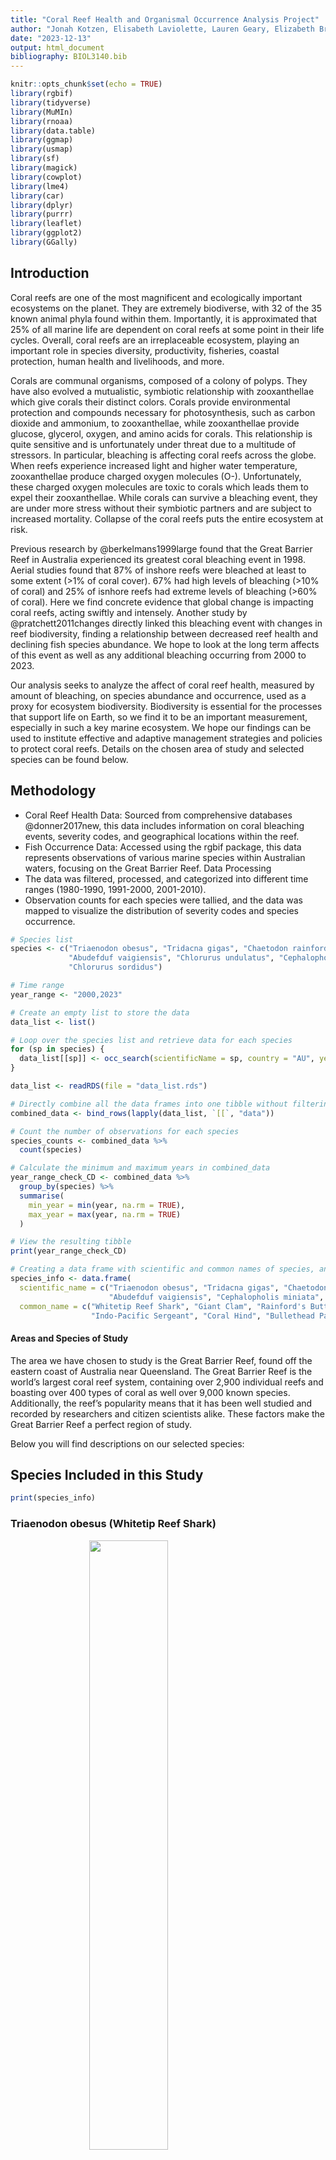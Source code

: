 ```yaml
---
title: "Coral Reef Health and Organismal Occurrence Analysis Project"
author: "Jonah Kotzen, Elisabeth Laviolette, Lauren Geary, Elizabeth Breitmeyer, & Katie Miller"
date: "2023-12-13"
output: html_document
bibliography: BIOL3140.bib
---
```


```r
knitr::opts_chunk$set(echo = TRUE)
library(rgbif)
library(tidyverse)
library(MuMIn)
library(rnoaa)
library(data.table)
library(ggmap)
library(usmap)
library(sf)
library(magick)
library(cowplot)
library(lme4)
library(car)
library(dplyr)
library(purrr)
library(leaflet)
library(ggplot2)
library(GGally)
```

## Introduction
Coral reefs are one of the most magnificent and ecologically important ecosystems on the planet. They are extremely biodiverse, with 32 of the 35 known animal phyla found within them. Importantly, it is approximated that 25% of all marine life are dependent on coral reefs at some point in their life cycles. Overall, coral reefs are an irreplaceable ecosystem, playing an important role in species diversity, productivity, fisheries, coastal protection, human health and livelihoods, and more.

Corals are communal organisms, composed of a colony of polyps. They have also evolved a mutualistic, symbiotic relationship with zooxanthellae which give corals their distinct colors. Corals provide environmental protection and compounds necessary for photosynthesis, such as carbon dioxide and ammonium, to zooxanthellae, while zooxanthellae provide glucose, glycerol, oxygen, and amino acids for corals. This relationship is quite sensitive and is unfortunately under threat due to a multitude of stressors. In particular, bleaching is affecting coral reefs across the globe. When reefs experience increased light and higher water temperature, zooxanthellae produce charged oxygen molecules (O-). Unfortunately, these charged oxygen molecules are toxic to corals which leads them to expel their zooxanthellae. While corals can survive a bleaching event, they are under more stress without their symbiotic partners and are subject to increased mortality. Collapse of the coral reefs puts the entire ecosystem at risk.

Previous research by @berkelmans1999large found that the Great Barrier Reef in Australia experienced its greatest coral bleaching event in 1998. Aerial studies found that 87% of inshore reefs were bleached at least to some extent (>1% of coral cover). 67% had high levels of bleaching (>10% of coral) and 25% of isnhore reefs had extreme levels of bleaching (>60% of coral). Here we find concrete evidence that global change is impacting coral reefs, acting swiftly and intensely. Another study by @pratchett2011changes directly linked this bleaching event with changes in reef biodiversity, finding a relationship between decreased reef health and declining fish species abundance. We hope to look at the long term affects of this event as well as any additional bleaching occurring from 2000 to 2023.

Our analysis seeks to analyze the affect of coral reef health, measured by amount of bleaching, on species abundance and occurrence, used as a proxy for ecosystem biodiversity. Biodiversity is essential for the processes that support life on Earth, so we find it to be an important measurement, especially in such a key marine ecosystem. We hope our findings can be used to institute effective and adaptive management strategies and policies to protect coral reefs. Details on the chosen area of study and selected species can be found below.

## Methodology
- Coral Reef Health Data: Sourced from comprehensive databases @donner2017new, this data includes information on coral bleaching events, severity codes, and geographical locations within the reef.
- Fish Occurrence Data: Accessed using the rgbif package, this data represents observations of various marine species within Australian waters, focusing on the Great Barrier Reef.
Data Processing
- The data was filtered, processed, and categorized into different time ranges (1980-1990, 1991-2000, 2001-2010).
- Observation counts for each species were tallied, and the data was mapped to visualize the distribution of severity codes and species occurrence.

```r

# Species list
species <- c("Triaenodon obesus", "Tridacna gigas", "Chaetodon rainfordi", 
             "Abudefduf vaigiensis", "Chlorurus undulatus", "Cephalopholis miniata", 
             "Chlorurus sordidus")

# Time range
year_range <- "2000,2023"

# Create an empty list to store the data
data_list <- list()

# Loop over the species list and retrieve data for each species
for (sp in species) {
  data_list[[sp]] <- occ_search(scientificName = sp, country = "AU", year = year_range, limit = 25000)
}

```

```r
data_list <- readRDS(file = "data_list.rds")

```

```r
# Directly combine all the data frames into one tibble without filtering NULL values
combined_data <- bind_rows(lapply(data_list, `[[`, "data"))

# Count the number of observations for each species
species_counts <- combined_data %>%
  count(species)

# Calculate the minimum and maximum years in combined_data
year_range_check_CD <- combined_data %>%
  group_by(species) %>% 
  summarise(
    min_year = min(year, na.rm = TRUE),
    max_year = max(year, na.rm = TRUE)
  )

# View the resulting tibble
print(year_range_check_CD)

# Creating a data frame with scientific and common names of species, and their image URLs
species_info <- data.frame(
  scientific_name = c("Triaenodon obesus", "Tridacna gigas", "Chaetodon rainfordi", 
                      "Abudefduf vaigiensis", "Cephalopholis miniata", "Chlorurus sordidus"),
  common_name = c("Whitetip Reef Shark", "Giant Clam", "Rainford's Butterflyfish", 
                  "Indo-Pacific Sergeant", "Coral Hind", "Bullethead Parrotfish"))

```

#### Areas and Species of Study
The area we have chosen to study is the Great Barrier Reef, found off the eastern coast of Australia near Queensland. The Great Barrier Reef is the world's largest coral reef system, containing over 2,900 individual reefs and boasting over 400 types of coral as well over 9,000 known species. Additionally, the reef's popularity means that it has been well studied and recorded by researchers and citizen scientists alike. These factors make the Great Barrier Reef a perfect region of study.

Below you will find descriptions on our selected species:

## Species Included in this Study
```r
print(species_info)
```

### Triaenodon obesus (Whitetip Reef Shark)

<img src="https://www.aquariumofpacific.org/images/olc/nwhi-sharknoaac.jpg" width="50%" style="display: block; margin: auto;">

**Triaenodon obesus**, commonly known as the *Whitetip Reef Shark*, is one of the most prevalent sharks found in the reefs of the Indo-Pacific region. These sharks are notable for their reliance on reef caves as resting spots during the day. As apex predators, they play a crucial role in the reef ecosystem, preying on a variety of species.


### Tridacna gigas (Giant Clam)

<img src="https://upload.wikimedia.org/wikipedia/commons/thumb/1/11/Giant_clam_or_Tridacna_gigas.jpg/520px-Giant_clam_or_Tridacna_gigas.jpg" width="50%" style="display: block; margin: auto;">

**Tridacna gigas**, also known as the *Giant Clam*, is one of the most endangered clam species. Native to shallow coral reefs, their immobility in adult stages makes them particularly vulnerable to environmental changes. They maintain a symbiotic relationship with zooxanthellae, deriving most of their nutrition from this algal partner.

### Chaetodon rainfordi (Rainford's Butterflyfish)

<img src="https://media.australian.museum/media/dd/images/rainfords_butterflyfish_475.a21d6bc.width-800.7836ea6.jpg" width="50%" style="display: block; margin: auto;">

**Chaetodon rainfordi**, or *Rainford's Butterflyfish*, is native to the southwestern Pacific Ocean, including the Great Barrier Reef. As an obligate corallivore, it feeds exclusively on coral polyps, making it a valuable indicator species for local coral health.

### Abudefduf vaigiensis (Indo-Pacific Sergeant)

<img src="https://media.australian.museum/media/dd/images/avaigiensis_big.6e7311e.width-1200.067fecd.jpg" width="50%" style="display: block; margin: auto;">

The *Indo-Pacific Sergeant*, or **Abudefduf vaigiensis**, is a damselfish that inhabits the Indo-Pacific region. It relies on coral reefs throughout its adult life.

### Cephalopholis miniata (Coral Hind)

<img src="https://seaunseen.com/wp-content/uploads/2016/02/MG_8098.jpg" width="50%" style="display: block; margin: auto;">

The *Coral Grouper*, known scientifically as **Cephalopholis miniata**, prefers more exposed areas of the reef. This predatory species feeds on small fish and crustaceans.

### Chlorurus sordidus (Bullethead Parrotfish)

<img src="https://s3.amazonaws.com/media.jungledragon.com/images/2298/139768_small.jpg?AWSAccessKeyId=05GMT0V3GWVNE7GGM1R2&Expires=1703721610&Signature=AFRMraWtAxavhw2vDVMWNW%2FYv6Q%3D" width="50%" style="display: block; margin: auto;">

**Chlorurus sordidus**, or the *Daisy Parrotfish*, is found in coral reefs where it feeds on benthic algae. Parrotfish play a crucial role in maintaining reef health by scraping algae off dead coral substrates and producing sand from ingested rock and coral.


```r
bleachingdata <- read_csv("bleachingdatabase.csv")
head(bleachingdata)

# Calculate the minimum and maximum years in reef_data
year_range_check <- bleachingdata %>%
  summarise(
    min_year = min(YEAR, na.rm = TRUE),
    max_year = max(YEAR, na.rm = TRUE)
  )

# View the resulting tibble
print(year_range_check)
```

```r
filtered_data <- bleachingdata %>%
  select(LATITUDE, LONGITUDE, YEAR, SEVERITY_CODE, LOCATION) %>%
  filter(complete.cases(.))
```

```r

# Define the latitude and longitude boundaries of the Great Barrier Reef
lat_min <- -24   # Southernmost latitude
lat_max <- -11   # Northernmost latitude
long_min <- 142  # Westernmost longitude
long_max <- 154  # Easternmost longitude

# Add the within_reef column
filtered_data <- filtered_data %>%
  mutate(within_reef = LATITUDE >= lat_min & LATITUDE <= lat_max & 
                        LONGITUDE >= long_min & LONGITUDE <= long_max)


# Group by the within_reef column and count the number of TRUE and FALSE values
reef_count <- filtered_data %>%
  group_by(within_reef) %>%
  summarise(count = n())

# The reef_count tibble now contains the count of TRUE and FALSE values in the within_reef column.

reef_data <- filtered_data %>%
  filter(within_reef == TRUE)

```

```r
# Determine new latitude boundaries for each zone based on quantiles
zone_boundary_1 <- quantile(reef_data$LATITUDE, probs = 1/3)
zone_boundary_2 <- quantile(reef_data$LATITUDE, probs = 2/3)

# Re-assign the reef_zone column
reef_data <- reef_data %>%
  mutate(reef_zone = case_when(
    LATITUDE <= zone_boundary_1 ~ "A",
    LATITUDE > zone_boundary_1 & LATITUDE <= zone_boundary_2 ~ "B",
    TRUE ~ "C"
  ))

# Check the new distribution
new_zone_counts <- reef_data %>%
  count(reef_zone)



```


```r
# Create a leaflet map and add tiles
reef_map <- leaflet() %>% 
  addTiles() %>%  # This adds the default OpenStreetMap tiles
  setView(lng = mean(c(142, 154)), lat = mean(c(-24, -10)), zoom = 6)

# Add points to the map
reef_map <- reef_map %>% 
  addCircleMarkers(data = reef_data, 
                   ~LONGITUDE, 
                   ~LATITUDE, 
                   color = ~case_when(reef_zone == "A" ~ "blue",
                                      reef_zone == "B" ~ "yellow",
                                      reef_zone == "C" ~ "purple"),
                   popup = ~paste("Zone:", reef_zone))
```

## Area of Study and Zones Identified (Zone A = Blue, Zone B = Yellow, Zone C = Purple)
```r
# Print the map
reef_map

```

```r
library(leaflet)

# Splitting the data into the new time ranges
data_1980_1990 <- reef_data[reef_data$YEAR >= 1980 & reef_data$YEAR <= 1990, ]
data_1991_2000 <- reef_data[reef_data$YEAR >= 1991 & reef_data$YEAR <= 2000, ]
data_2001_2010 <- reef_data[reef_data$YEAR >= 2001 & reef_data$YEAR <= 2010, ]

# Function to create a map for a given dataset
create_map <- function(data, title) {
  if (nrow(data) > 0) {
    leaflet(data) %>% 
      addTiles() %>%
      setView(lng = mean(c(142, 154)), lat = mean(c(-24, -10)), zoom = 6) %>%
      addCircleMarkers(~LONGITUDE, ~LATITUDE, 
                       color = ~case_when(
                         SEVERITY_CODE >= 3 ~ "red",     # Most severe
                         SEVERITY_CODE >= 2 ~ "orange",  # Moderately severe
                         TRUE ~ "green"                  # Least severe
                       ),
                       popup = ~paste("Severity Code:", SEVERITY_CODE)) %>%
      addTiles() %>%
      addMarkers(lng = mean(c(142, 154)), lat = mean(c(-24, -10)), popup = title)
  } else {
    print(paste("No data available for", title))
  }
}

# Creating and printing the maps
map_1980_1990 <- create_map(data_1980_1990, "1980-1990 Severity Codes")
map_1991_2000 <- create_map(data_1991_2000, "1991-2000 Severity Codes")
map_2001_2010 <- create_map(data_2001_2010, "2001-2010 Severity Codes")
```
## Results

### Progression of Bleaching Severity Over Time 
##### (Green as Least Severe and Red as Most Severe)

#### Severity (1980-1990)
```r
map_1980_1990
```

#### Severity (1991-2000)
```r
map_1991_2000
```

#### Severity (2001-2010)
```r
map_2001_2010
```



```r
# Assuming zone_boundary_1 and zone_boundary_2 are already defined
# and combined_data has decimalLatitude and decimalLongitude columns

# Add the reef_zone column to combined_data
combined_data <- combined_data %>%
  mutate(reef_zone = case_when(
    decimalLatitude <= zone_boundary_1 ~ "A",
    decimalLatitude > zone_boundary_1 & decimalLatitude <= zone_boundary_2 ~ "B",
    decimalLatitude > zone_boundary_2 ~ "C"
  ))

# Now, combined_data contains the new column reef_zone with values A, B, or C

combined_data <- combined_data %>%
  select(species, decimalLatitude, decimalLongitude, year, reef_zone) %>%
  filter(complete.cases(.))


```

```r
# Count the number of unique species in each reef zone
species_observations_per_zone_year <- combined_data %>%
  filter(!is.na(reef_zone)) %>%
  group_by(reef_zone, species, year) %>%
  summarise(observation_count = n(), .groups = "drop")

```

```r
# Plot observation_count vs. year for each species, faceted by species
obs_count_year_spec <- ggplot(species_observations_per_zone_year, aes(x = year, y = observation_count, group = reef_zone, color = reef_zone)) +
  geom_line() + 
  geom_point() +  # Add points to the lines
  facet_wrap(~ species, scales = "free_y") +  # Facet by species, with free y scales for each plot
  theme_minimal() + 
  labs(title = "Observation Count vs. Year for Each Species by Reef Zone",
       x = "Year",
       y = "Observation Count",
       color = "Reef Zone") +
  theme(axis.text.x = element_text(angle = 90, vjust = 0.5, hjust=1))  # Rotate x-axis labels for better readability

```

```r
library(dplyr)
library(ggplot2)

# Calculate the average SEVERITY_CODE values for each year and each reef_zone
severity_code_by_year_zone <- reef_data %>%
  group_by(YEAR, reef_zone) %>%
  summarise(
    avg_severity = mean(SEVERITY_CODE, na.rm = TRUE),
    .groups = "drop"
  )

# Plotting the average severity codes for each year, separated by reef_zone
avg_sev_per_year <- ggplot(severity_code_by_year_zone, aes(x = YEAR, y = avg_severity, group = reef_zone, color = reef_zone)) +
  geom_line() +  # Add line to connect the dots
  geom_point() +  # Add points for each data point
  facet_wrap(~ reef_zone, scales = "free_y") +  # Separate graph for each reef_zone
  theme_minimal() +
  labs(title = "Average Severity Codes Over the Years by Reef Zone",
       x = "Year",
       y = "Average Severity Code") +
  theme(axis.text.x = element_text(angle = 45, hjust = 1))  # Rotate x-axis labels for better readability

```

```r
avg_sev_per_year
```

##### Figure 1
This figure shows the average severity code for each reef zone. A severity code of 3 is the most severe with 0 meaning there was no bleaching at the site. A level of -1 represents an unknown percent of bleached coral.


### Observation Count vs. Year for Each Species

```r
obs_count_year_spec
```

##### Figure 2
Figure 2 shows the number of observations for each species by zone. Data was unavailable for T. obesus prior to 2009. 

```r
#----Ratio----#

# Calculate the max observation count for each species
species_max <- species_observations_per_zone_year %>%
  group_by(species) %>%
  summarise(max_observation = max(observation_count, na.rm = TRUE))

# Join this with your original data to get the max observation for each row
species_observations_per_zone_year <- species_observations_per_zone_year %>%
  left_join(species_max, by = "species")

# Calculate the ratio
species_observations_per_zone_year <- species_observations_per_zone_year %>%
  mutate(observation_ratio = observation_count / max_observation)


# Plotting the ratio of observation count to max observation count
obs_ratio <- ggplot(species_observations_per_zone_year, aes(x = year, y = observation_ratio, color = species)) +
  geom_line(aes(group = species)) + 
  geom_point(aes(shape = species)) +
  facet_grid(. ~ reef_zone) +
  theme_minimal() + 
  labs(title = "Observation Count Ratio vs. Year by Reef Zone",
       x = "Year",
       y = "Observation Count Ratio",
       color = "Species",
       shape = "Species") +
  theme(axis.text.x = element_text(angle = 90, vjust = 0.5, hjust=1),
        legend.position = "bottom") +
  guides(color = guide_legend(override.aes = list(shape = NA)))

```

### Plotting the ratio of observation count to max observation count
```r
obs_ratio
```

##### Figure 3
These graphs compare the population levels by using the number of observations at a site per species per year divided by the maximum number of observations at each site per species over the study range.

```r
# Joining Data

# Pivot the data wider by species
wider_data <- species_observations_per_zone_year %>%
  pivot_wider(
    id_cols = c(reef_zone, year),
    names_from = species,
    values_from = observation_count,
    values_fill = list(observation_count = 0)  # Fill missing observations with 0
  ) %>%
  arrange(year)  # Sort by year in ascending order

# View the resulting wide-format tibble
print(wider_data)



# Assuming YEAR and reef_zone are common in both datasets and properly aligned

#combined_data --> wider_data
#reef_data


# Filter reef_data for years 2000 to 2023
filtered_reef_data <- reef_data %>%
  filter(YEAR >= 2000, YEAR <= 2023)

# Perform the join with wider_data
joined_data <- left_join(wider_data, filtered_reef_data, by = c("year" = "YEAR", "reef_zone"))  %>%  filter(!is.na(SEVERITY_CODE))

# Check the structure of joined_data
print(head(joined_data))

longer_data <- joined_data %>%
  pivot_longer(
    cols = c("Abudefduf vaigiensis", "Cephalopholis miniata", "Chaetodon rainfordi", 
             "Chlorurus sordidus", "Triaenodon obesus", "Tridacna gigas"),
    names_to = "species",
    values_to = "observation_count"
  )


```


### Heatmap of Species Observations
```r
# Assuming the observation_ratio column already exists in species_observations_per_zone_year
heatmap <- ggplot(species_observations_per_zone_year, aes(x = year, y = species, fill = observation_ratio)) +
  geom_tile() +
  scale_fill_gradient(low = "blue", high = "red") +
  labs(title = "Heatmap of Species Observation Count Ratio by Year",
       x = "Year", y = "Species") +
  theme_minimal()

```

```r
heatmap
```

##### Figure 4
Species observation ratio as explained in Fig. 3 is mapped against year to show the general observation trends of each species across all study sites.

### Multivariate Analysis (PCA)

```r

# Assuming species_observations_per_zone_year has numeric variables that we can perform PCA on
# If your data has non-numeric columns, select only numeric ones for PCA

# Conduct PCA
pca_result <- prcomp(species_observations_per_zone_year[, sapply(species_observations_per_zone_year, is.numeric)], center = TRUE, scale. = TRUE)

# Extract PCA scores
pca_scores <- as.data.frame(pca_result$x)

# Add species information back to the PCA scores for coloring
# Make sure that the row order of species_observations_per_zone_year hasn't changed since the PCA was done
pca_scores$species <- species_observations_per_zone_year$species

# Plotting PCA results using ggplot2
PCA_plot <- ggplot(pca_scores, aes(x = PC1, y = PC2, color = species)) +
  geom_point() +
  labs(title = "PCA of Species Observations",
       x = "Principal Component 1",
       y = "Principal Component 2") +
  theme_minimal() +
  scale_color_viridis_d()

```

```r
PCA_plot
```

## Correlation between Severity Code and Observation Count

### Separate Model for each Species
```r

library(lme4)

unique_species <- unique(longer_data$species)
models <- list()

for (sp in unique_species) {
    species_data <- longer_data[longer_data$species == sp,]
    models[[sp]] <- lmer(observation_count ~ SEVERITY_CODE + (1 | reef_zone), data = species_data)

    # Print the species name before printing the model summary
    cat("\nModel for Species:", sp, "\n")
    print(summary(models[[sp]]))
}

```

#### Interpretation

The linear mixed-effects models demonstrate varied relationships between observation_count and SEVERITY_CODE across species, factoring in reef_zone as a random effect. For Abudefduf vaigiensis (SEVERITY_CODE estimate: -0.05199, reef_zone variance: 82.07) and Cephalopholis miniata (SEVERITY_CODE estimate: -0.0571, reef_zone variance: 6.020), there is a slight negative relationship, suggesting minor reductions in observation counts with increasing severity codes. More pronounced effects are seen in Chaetodon rainfordi (SEVERITY_CODE estimate: -2.7551, reef_zone variance: 355.7) and Chlorurus sordidus (SEVERITY_CODE estimate: -7.030, reef_zone variance: 1251), with the latter showing a substantial decrease in observation counts correlating with higher severity codes, indicating significant ecological impacts.

Conversely, Triaenodon obesus exhibits a very minimal negative effect (SEVERITY_CODE estimate: -0.005411) with a singular fit in the model, suggesting potential model fitting issues or lack of data variation. Tridacna gigas shows a moderate negative relationship (SEVERITY_CODE estimate: -0.07546) with relatively low variability across reef zones (reef_zone variance: 0.008205). These species-specific findings highlight the complexity of ecological dynamics within coral reef ecosystems. The variability in response to environmental severity underscores the need for nuanced, species-specific analyses in marine biodiversity studies, considering the distinct ecological roles and sensitivities of different species within reef environments.


### Including Species as a Fixed Effect
```r
model <- lmer(observation_count ~ SEVERITY_CODE + species + (1 | reef_zone), data = longer_data)

summary(model)
anova(model)
```

#### Interpretation
The model, represented by the formula observation_count ~ SEVERITY_CODE + species + (1 | reef_zone), demonstrates a significant overall negative relationship between severity codes and observation counts, as indicated by the SEVERITY_CODE coefficient of -1.6958. This suggests that an increase in severity code, indicative of more severe environmental conditions, generally leads to a decrease in observation counts across all species. The model's intercept is set at 8.1568, serving as a baseline for observation counts when other variables are held constant.

Species-specific variations are evident in the model, with certain species showing distinct deviations from the baseline observation counts. For example, speciesChaetodon rainfordi exhibits a substantial increase in observation counts (coefficient: 28.6941), indicating a higher number of observations compared to other species under similar environmental conditions. In contrast, speciesCephalopholis miniata shows a negative deviation from the baseline (coefficient: -4.1461), suggesting fewer observations. The random effects for reef_zone reveal a variance of 107.9, pointing to significant differences in observation counts across various reef zones, which highlights the spatial heterogeneity within reef ecosystems. These findings underscore the complex and nuanced responses of different marine species to varying environmental conditions, emphasizing the need for species-specific conservation and management strategies in coral reef ecosystems.

### Effect of Severity Code on Observation Count for Each Species:

```r
library(ggplot2)
library(lme4)
library(dplyr)

# Fit the model (if not already done)
model <- lmer(observation_count ~ SEVERITY_CODE + species + (1 | reef_zone), data = longer_data)

# Create a new data frame for predictions
new_data <- expand.grid(SEVERITY_CODE = seq(min(longer_data$SEVERITY_CODE), max(longer_data$SEVERITY_CODE), length.out = 100),
                        species = unique(longer_data$species),
                        reef_zone = unique(longer_data$reef_zone))

# Predict observation counts
new_data$predicted_count <- predict(model, newdata = new_data, re.form = NA)

# Plotting
sev_obs <- ggplot(new_data, aes(x = SEVERITY_CODE, y = predicted_count, color = species)) +
  geom_line() +
  facet_wrap(~species) +
  labs(title = "Predicted Observation Count vs. Severity Code for Each Species",
       x = "Severity Code",
       y = "Predicted Observation Count") +
  theme_minimal()

```

```r
sev_obs
```

## ANOVA Analysis

```r
library(lmerTest)
```

```r
# Loop through each model and perform ANOVA
for (species in names(models)) {
  cat("\nPerforming ANOVA for Species:", species, "\n")
  
  # Perform ANOVA on the model using lmerTest
  anova_result <- anova(models[[species]])
  
  # Calculate the p-value from the F-value and degrees of freedom
  p_value <- 1 - pf(anova_result$`F value`, anova_result$`npar`, anova_result$`npar`)
  
  # Print the ANOVA result with p-values
  cat("P-value:", p_value, "\n")
}
```


## Discussion
This study's findings provide a nuanced perspective on the relationship between environmental severity and marine biodiversity in coral reef ecosystems. Utilizing ANOVA to assess various species models, including Abudefduf vaigiensis, Cephalopholis miniata, Chaetodon rainfordi, Chlorurus sordidus, Triaenodon obesus, and Tridacna gigas, the research identified distinct responses among species. However, the p-values, which ranged from 0.1101832 to 0.6900801, indicate that these differences are not statistically significant. This lack of significance suggests a more complex interplay between environmental factors and species responses than initially hypothesized. This complexity further underscores the intricacy of coral reef ecosystems and signals the need for more in-depth investigation to inform effective conservation strategies. The study also emphasizes the importance of considering geographical variability in reef health assessments. Overall, while the study does not find statistically significant impacts of environmental severity on specific species, it provides critical insights into the potential resilience and vulnerability of coral reefs, underscoring the need for comprehensive and nuanced approaches in future conservation efforts.

## Author Contributions
- Jonah: wrote the code for analysis of reef_data and combined_data and created the visualizations
- Elisabeth: located and inserted coral reef data and created the bibliography 
- Elizabeth: wrote the intro and species descriptions
- Lauren: helped troubleshoot which variables to analyze and overlooked final HTML formatting
- Katie: helped to gather data and provided interpretations of some models and results

## References

